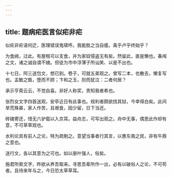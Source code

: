 ```yaml
---
---
---
```

title: 题病疟医言似疟非疟
---



似疟非疟语何迂，医理错误鬼啸呼。我能胜之当自瘥。禹乎卢乎终始乎？

为食阙，过此。有屋租可以支食，并为家奴侵盗无有矣。然留此，直是懒也。春闱之文，诸之诚自谓不媿。但徒为市中浮薄子所讪笑、以是不出也。

十七日，阿三送包文，想已到。卷子，可就五弟观之。曾写二本，也散去，懒复写也。孟敏之甑，堕而不顾；卞和之玉，刖而犹泣：二者何居？

承示亨斋云云，不觉自喜。非好人称奖，贵知我者希也。

张烈女文字四首送观，安亭近日有此事也。规利者颇欲挠其狱，今幸得白矣。此间旱荒殊甚，家人作苦，且艰食，因少留，日下当还。

砖磈寄还，惜无六驴载以入京耳。益舟志，可写出观之。舟中无事，偶思此作却有意，不可草草观也。

水利论具有前人之论，特为疏剔之。意望当事者行其言，以惠东南之民，非有牛鼎之意也。

送行文，各以其意为之可也。如以册叶强人，俗矣。

施君所索文字，昨欲从养吾取来。寻思吾辈所作一出，必有以破俗人之论，不可苟者。且待来年与之，今日恐太草草耳。